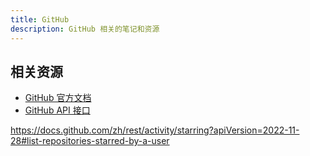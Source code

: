 ```yaml
---
title: GitHub
description: GitHub 相关的笔记和资源
---
```


## 相关资源

- [GitHub 官方文档](https://docs.github.com/)
- [GitHub API 接口](https://api.github.com)

https://docs.github.com/zh/rest/activity/starring?apiVersion=2022-11-28#list-repositories-starred-by-a-user